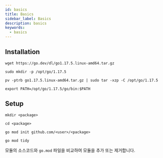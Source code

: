 ```yaml
---
id: basics
title: Basics
sidebar_label: Basics
description: basics
keywords:
  - basics
---
```


## Installation

```shell
wget https://go.dev/dl/go1.17.5.linux-amd64.tar.gz
```

```shell
sudo mkdir -p /opt/go/1.17.5
```

```shell
pv -ptrb go1.17.5.linux-amd64.tar.gz | sudo tar -xzp -C /opt/go/1.17.5
```

```shell
export PATH=/opt/go/1.17.5/go/bin:$PATH
```

## Setup

```shell
mkdir <package>
```

```shell
cd <package>
```

```shell
go mod init github.com/<user>/<package>
```

```shell
go mod tidy
```

모듈의 소스코드와 `go.mod` 파일을 비교하여 모듈을 추가 또는 제거합니다.
